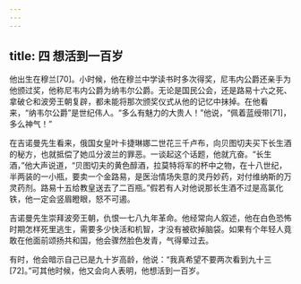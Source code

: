 ```yaml
---
---
---
```

title: 四 想活到一百岁
---




他出生在穆兰[70]。小时候，他在穆兰中学读书时多次得奖，尼韦内公爵还亲手为他颁过奖，他称尼韦内公爵为纳韦尔公爵。无论是国民公会，还是路易十六之死、拿破仑和波旁王朝复辟，都未能将那次颁奖仪式从他的记忆中抹掉。在他看来，“纳韦尔公爵”是世纪伟人。“多么有魅力的大贵人！”他说，“佩着蓝绶带[71]，多么神气！”

在吉诺曼先生看来，俄国女皇叶卡捷琳娜二世花三千卢布，向贝图切夫买下长生酒的秘方，也就抵偿了她瓜分波兰的罪恶。一谈起这个话题，他就亢奋。“长生酒，”他大声说道，“贝图切夫的黄色醇酒，拉莫特将军的杯中之物，在十八世纪，半两装的一小瓶，要卖一个金路易，是医治情场失意的灵丹妙药，对付维纳斯的万灵药剂。路易十五给教皇送去了二百瓶。”假若有人对他说那长生酒不过是高氯化铁，他一定会竖眉瞪眼，怒不可遏。

吉诺曼先生崇拜波旁王朝，仇恨一七八九年革命。他经常向人叙述，他在白色恐怖时期怎样死里逃生，需要多少快活和机智，才没有被砍掉脑袋。如果有个年轻人竟敢在他面前颂扬共和国，他会骤然脸色发青，气得晕过去。

有时，他会暗示自己已是九十岁高龄，他说：“我真希望不要两次看到九十三[72]。”可其他时候，他又会向人表明，他想活到一百岁。